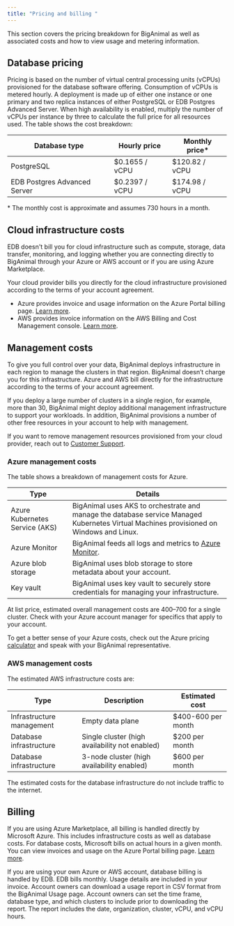 ```yaml
---
title: "Pricing and billing "
---
```


This section covers the pricing breakdown for BigAnimal as well as associated costs and how to view usage and metering information. 

## Database pricing

Pricing is based on the number of virtual central processing units (vCPUs) provisioned for the database software offering. Consumption of vCPUs is metered hourly. A deployment is made up of either one instance or one primary and two replica instances of either PostgreSQL or EDB Postgres Advanced Server. When high availability is enabled, multiply the number of vCPUs per instance by three to calculate the full price for all resources used. The table shows the cost breakdown:

| Database type                | Hourly price   | Monthly price\* |
| ---------------------------- | -------------- | --------------- |
| PostgreSQL                   | $0.1655 / vCPU | $120.82 / vCPU  |
| EDB Postgres Advanced Server | $0.2397 / vCPU | $174.98 / vCPU  |

\* The monthly cost is approximate and assumes 730 hours in a month. 



## Cloud infrastructure costs

EDB doesn't bill you for cloud infrastructure such as compute, storage, data transfer, monitoring, and logging whether you are connecting directly to BigAnimal through your Azure or AWS account or if you are using Azure Marketplace.

Your cloud provider bills you directly for the cloud infrastructure provisioned according to the terms of your account agreement. 
- Azure provides invoice and usage information on the Azure Portal billing page. [Learn more](https://docs.microsoft.com/en-us/azure/cost-management-billing/).
- AWS provides invoice information on the AWS Billing and Cost Management console. [Learn more](https://docs.aws.amazon.com/account-billing/index.html).

## Management costs

To give you full control over your data, BigAnimal deploys infrastructure in each region to manage the clusters in that region. BigAnimal doesn’t charge you for this infrastructure. Azure and AWS bill directly for the infrastructure according to the terms of your account agreement.

If you deploy a large number of clusters in a single region, for example, more than 30, BigAnimal might deploy additional management infrastructure to support your workloads. In addition, BigAnimal provisions a number of other free resources in your account to help with management. 

If you want to remove management resources provisioned from your cloud provider, reach out to [Customer Support](../overview/06_support).


### Azure management costs
The table shows a breakdown of management costs for Azure.

| Type                           | Details                                                                                                                                               |
| ------------------------------ | ----------------------------------------------------------------------------------------------------------------------------------------------------- |
| Azure Kubernetes Service (AKS) | BigAnimal uses AKS to orchestrate and manage the database service Managed Kubernetes Virtual Machines provisioned on Windows and Linux.               |
| Azure Monitor                  | BigAnimal feeds all logs and metrics to [Azure Monitor](https://www.enterprisedb.com/docs/biganimal/latest/using_cluster/05_monitoring_and_logging/). |
| Azure blob storage             | BigAnimal uses blob storage to store metadata about your account.                                                                                     |
| Key vault                      | BigAnimal uses key vault to securely store credentials for managing your infrastructure.                                                              |

At list price, estimated overall management costs are $400–$700 for a single cluster. Check with your Azure account manager for specifics that apply to your account. 

To get a better sense of your Azure costs, check out the Azure pricing [calculator](https://azure.microsoft.com/en-us/pricing/calculator/) and speak with your BigAnimal representative. 

### AWS management costs

The estimated AWS infrastructure costs are: 

| Type                      | Description                                    | Estimated cost     |
| ------------------------- | ---------------------------------------------- |------------------- |
| Infrastructure management | Empty data plane                               | $400-600 per month |
| Database infrastructure   | Single cluster (high availability not enabled) | $200 per month     |
| Database infrastructure   | 3-node cluster (high availability enabled)     | $600 per month     |

The estimated costs for the database infrastructure do not include traffic to the internet.

## Billing

If you are using Azure Marketplace, all billing is handled directly by Microsoft Azure. This includes infrastructure costs as well as database costs. For database costs, Microsoft bills on actual hours in a given month. You can view invoices and usage on the Azure Portal billing page. [Learn more](https://docs.microsoft.com/en-us/azure/cost-management-billing/).

If you are using your own Azure or AWS account, database billing is handled by EDB. EDB bills monthly. Usage details are included in your invoice. Account owners can download a usage report in CSV format from the BigAnimal Usage page. Account owners can set the time frame, database type, and which clusters to include prior to downloading the report. The report includes the date, organization, cluster, vCPU, and vCPU hours.


